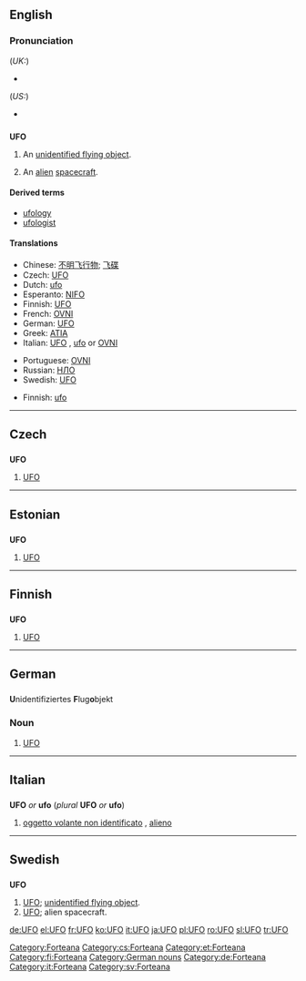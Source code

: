{{see|ufo}}
==English==

===Pronunciation===
(''UK:'')
*{{IPA|/ju ɛf 'əʊ/}}
(''US:'')
*{{IPA|/ju ɛf 'oʊ/}}

==={{initialism}}===
'''UFO'''

# An [[unidentified flying object]].
# {{colloquial}} An [[alien]] [[spacecraft]].

====Derived terms====
*[[ufology]]
*[[ufologist]]

====Translations====
{{trans-top|an unidentified flying object}}
*Chinese: [[不明飞行物]]; [[飞碟]]
*Czech: [[#Czech|UFO]] {{n}}
*Dutch: [[ufo]] {{m}}
*Esperanto: [[NIFO]]
*Finnish: [[#Finnish|UFO]]
*French: [[OVNI]] {{m}}
*German: [[#German|UFO]] {{n}}
*Greek: [[ATIA]]
*Italian: [[#Italian|UFO]] {{m}}, [[ufo]] {{m}} or [[OVNI]]
{{trans-mid}}
*Portuguese: [[OVNI]]
*Russian: [[НЛО]]
*Swedish: [[#Swedish|UFO]] {{n}}
{{trans-bottom}}

{{trans-top|alien spacecraft}}
*Finnish: [[ufo]]
{{trans-mid}}
{{trans-bottom}}

[[Category:Forteana]]

----

==Czech==

==={{initialism|Czech}}===
'''UFO'''

# [[#English|UFO]]

[[Category:cs:Forteana]]

----

==Estonian==

==={{initialism|Estonian}}===
'''UFO'''

# [[#English|UFO]]

[[Category:et:Forteana]]

----

==Finnish==

==={{initialism|Finnish}}===
'''UFO'''

# [[#English|UFO]]

[[Category:fi:Forteana]]

----

==German==

==={{initialism|German}}===
'''U'''nidentifiziertes '''F'''lug'''o'''bjekt

===Noun===
{{de-noun-n|genitive=UFOs|plural=UFOs}}

# [[#English|UFO]]

[[Category:German nouns]]
[[Category:de:Forteana]]

----

==Italian==

==={{initialism|Italian}}===
'''UFO''' ''or'' '''ufo''' (''plural'' '''UFO''' ''or'' '''ufo''')

# [[oggetto volante non identificato]] {{m}}, [[alieno]] {{m}}

[[Category:it:Forteana]]

----

==Swedish==

==={{abbreviation|Swedish}}===
'''UFO''' {{n}}

# [[#English|UFO]]; [[unidentified flying object]].
# [[#English|UFO]]; alien spacecraft.

[[Category:sv:Forteana]]

[[de:UFO]]
[[el:UFO]]
[[fr:UFO]]
[[ko:UFO]]
[[it:UFO]]
[[ja:UFO]]
[[pl:UFO]]
[[ro:UFO]]
[[sl:UFO]]
[[tr:UFO]]